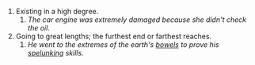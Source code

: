 #Existing in a high degree.
##''The car engine was extremely damaged because she didn't check the oil.''
#Going to great lengths; the furthest end or farthest reaches.
##''He went to the extremes of the earth's [[bowels]] to prove his [[spelunking]] skills.''